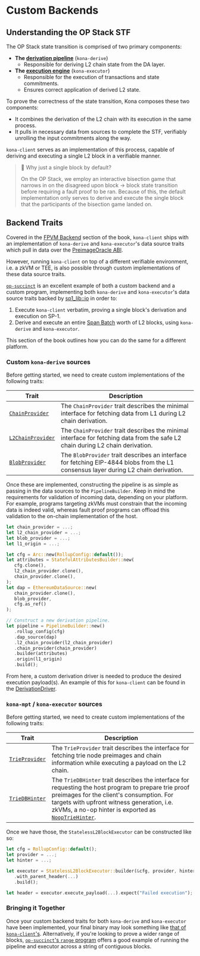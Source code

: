 # Custom Backends

## Understanding the OP Stack STF

The OP Stack state transition is comprised of two primary components:

- **The [derivation pipeline](https://specs.optimism.io/protocol/derivation.html)** (`kona-derive`)
  - Responsible for deriving L2 chain state from the DA layer.
- **The [execution engine](https://specs.optimism.io/protocol/exec-engine.html#l2-execution-engine)** (`kona-executor`)
  - Responsible for the execution of transactions and state commitments.
  - Ensures correct application of derived L2 state.

To prove the correctness of the state transition, Kona composes these two components:

- It combines the derivation of the L2 chain with its execution in the same process.
- It pulls in necessary data from sources to complete the STF, verifiably unrolling the input commitments along the way.

`kona-client` serves as an implementation of this process, capable of deriving and executing a single L2 block in a
verifiable manner.

> 📖 Why just a single block by default?
>
> On the OP Stack, we employ an interactive bisection game that narrows in on the disagreed upon block -> block state
> transition before requiring a fault proof to be ran. Because of this, the default implementation only serves
> to derive and execute the single block that the participants of the bisection game landed on.

## Backend Traits

Covered in the [FPVM Backend](/sdk/proof/fpvm-backend) section of the book, `kona-client` ships with an implementation of
`kona-derive` and `kona-executor`'s data source traits which pull in data over the [PreimageOracle ABI][preimage-specs].

However, running `kona-client` on top of a different verifiable environment, i.e. a zkVM or TEE, is also possible
through custom implementations of these data source traits.

[`op-succinct`](https://github.com/succinctlabs/op-succinct) is an excellent example of both a custom backend and a custom
program, implementing both `kona-derive` and `kona-executor`'s data source traits backed by [sp1_lib::io](https://docs.rs/sp1-lib/latest/sp1_lib/io/index.html)
in order to:

1. Execute `kona-client` verbatim, proving a single block's derivation and execution on SP-1.
1. Derive and execute an entire [Span Batch](https://specs.optimism.io/protocol/delta/span-batches.html#span-batches)
   worth of L2 blocks, using `kona-derive` and `kona-executor`.

This section of the book outlines how you can do the same for a different platform.

### Custom `kona-derive` sources

Before getting started, we need to create custom implementations of the following traits:

| Trait                                                                                                 | Description                                                                                                                         |
| ----------------------------------------------------------------------------------------------------- | ----------------------------------------------------------------------------------------------------------------------------------- |
| [`ChainProvider`](https://docs.rs/kona-derive/latest/kona_derive/trait.ChainProvider.html)     | The `ChainProvider` trait describes the minimal interface for fetching data from L1 during L2 chain derivation.                     |
| [`L2ChainProvider`](https://docs.rs/kona-derive/latest/kona_derive/trait.L2ChainProvider.html) | The `ChainProvider` trait describes the minimal interface for fetching data from the safe L2 chain during L2 chain derivation.      |
| [`BlobProvider`](https://docs.rs/kona-derive/latest/kona_derive/trait.BlobProvider.html)       | The `BlobProvider` trait describes an interface for fetching EIP-4844 blobs from the L1 consensus layer during L2 chain derivation. |

Once these are implemented, constructing the pipeline is as simple as passing in the data sources to the `PipelineBuilder`. Keep in mind the requirements for validation of incoming data, depending on your platform. For example, programs
targeting zkVMs must constrain that the incoming data is indeed valid, whereas fault proof programs can offload this validation to the on-chain implementation of the host.

```rust
let chain_provider = ...;
let l2_chain_provider = ...;
let blob_provider = ...;
let l1_origin = ...;

let cfg = Arc::new(RollupConfig::default());
let attributes = StatefulAttributesBuilder::new(
   cfg.clone(),
   l2_chain_provider.clone(),
   chain_provider.clone(),
);
let dap = EthereumDataSource::new(
   chain_provider.clone(),
   blob_provider,
   cfg.as_ref()
);

// Construct a new derivation pipeline.
let pipeline = PipelineBuilder::new()
   .rollup_config(cfg)
   .dap_source(dap)
   .l2_chain_provider(l2_chain_provider)
   .chain_provider(chain_provider)
   .builder(attributes)
   .origin(l1_origin)
   .build();
```

From here, a custom derivation driver is needed to produce the desired execution payload(s). An example of this for
`kona-client` can be found in the [DerivationDriver](https://github.com/op-rs/kona/blob/main/bin/client/src/l1/driver.rs#L77).

### `kona-mpt` / `kona-executor` sources

Before getting started, we need to create custom implementations of the following traits:

| Trait                                                                                | Description                                                                                                                                                                                                                                                                                                                        |
| ------------------------------------------------------------------------------------ | ---------------------------------------------------------------------------------------------------------------------------------------------------------------------------------------------------------------------------------------------------------------------------------------------------------------------------------- |
| [`TrieProvider`](https://docs.rs/kona-mpt/latest/kona_mpt/trait.TrieProvider.html) | The `TrieProvider` trait describes the interface for fetching trie node preimages and chain information while executing a payload on the L2 chain.                                                                                                                                                                                |
| [`TrieDBHinter`](https://docs.rs/kona-mpt/latest/kona_mpt/trait.TrieDBHinter.html)   | The `TrieDBHinter` trait describes the interface for requesting the host program to prepare trie proof preimages for the client's consumption. For targets with upfront witness generation, i.e. zkVMs, a no-op hinter is exported as [`NoopTrieHinter`](https://docs.rs/kona-mpt/latest/kona_mpt/struct.NoopTrieHinter.html). |

Once we have those, the `StatelessL2BlockExecutor` can be constructed like so:

```rust
let cfg = RollupConfig::default();
let provider = ...;
let hinter = ...;

let executor = StatelessL2BlockExecutor::builder(&cfg, provider, hinter)
   .with_parent_header(...)
   .build();

let header = executor.execute_payload(...).expect("Failed execution");
```

### Bringing it Together

Once your custom backend traits for both `kona-derive` and `kona-executor` have been implemented,
your final binary may look something like [that of `kona-client`'s](https://github.com/op-rs/kona/blob/main/bin/client/src/kona.rs).
Alternatively, if you're looking to prove a wider range of blocks, [`op-succinct`'s `range` program](https://github.com/succinctlabs/op-succinct/tree/main/programs/range)
offers a good example of running the pipeline and executor across a string of contiguous blocks.

[op-stack]: https://github.com/ethereum-optimism/optimism
[op-program]: https://github.com/ethereum-optimism/optimism/tree/develop/op-program
[cannon]: https://github.com/ethereum-optimism/optimism/tree/develop/cannon
[cannon-rs]: https://github.com/op-rs/cannon-rs
[asterisc]: https://github.com/ethereum-optimism/asterisc
[fp-specs]: https://specs.optimism.io/experimental/fault-proof/index.html
[fpp-specs]: https://specs.optimism.io/experimental/fault-proof/index.html#fault-proof-program
[preimage-specs]: https://specs.optimism.io/experimental/fault-proof/index.html#pre-image-oracle
[cannon-specs]: https://specs.optimism.io/experimental/fault-proof/cannon-fault-proof-vm.html#cannon-fault-proof-virtual-machine
[l2-output-root]: https://specs.optimism.io/protocol/proposals.html#l2-output-commitment-construction
[op-succinct]: https://github.com/succinctlabs/op-succinct
[revm]: https://github.com/bluealloy/revm

[kona]: https://github.com/op-rs/kona
[issues]: https://github.com/op-rs/kona/issues
[new-issue]: https://github.com/op-rs/kona/issues/new
[contributing]: https://github.com/op-rs/kona/tree/main/CONTRIBUTING.md

[op-labs]: https://github.com/ethereum-optimism
[bad-boi-labs]: https://github.com/BadBoiLabs
